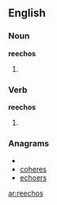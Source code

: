 ==English==

===Noun===
'''reechos'''

# {{plural of|[[reecho]]}}

===Verb===
'''reechos'''

# {{third-person singular of|[[reecho]]}}

===Anagrams===
* {{alphagram|ceehors}}
* [[coheres#English|coheres]]
* [[echoers#English|echoers]]

[[ar:reechos]]